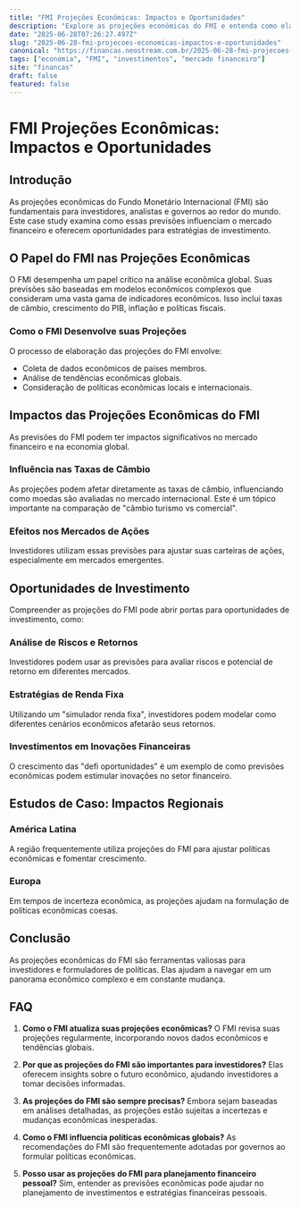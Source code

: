 ```yaml
---
title: "FMI Projeções Econômicas: Impactos e Oportunidades"
description: "Explore as projeções econômicas do FMI e entenda como elas influenciam decisões financeiras, investimentos e estratégias de mercado."
date: "2025-06-28T07:26:27.497Z"
slug: "2025-06-28-fmi-projecoes-economicas-impactos-e-oportunidades"
canonical: "https://financas.neostream.com.br/2025-06-28-fmi-projecoes-economicas-impactos-e-oportunidades"
tags: ["economia", "FMI", "investimentos", "mercado financeiro"]
site: "financas"
draft: false
featured: false
---
```


# FMI Projeções Econômicas: Impactos e Oportunidades

## Introdução
As projeções econômicas do Fundo Monetário Internacional (FMI) são fundamentais para investidores, analistas e governos ao redor do mundo. Este case study examina como essas previsões influenciam o mercado financeiro e oferecem oportunidades para estratégias de investimento.

## O Papel do FMI nas Projeções Econômicas
O FMI desempenha um papel crítico na análise econômica global. Suas previsões são baseadas em modelos econômicos complexos que consideram uma vasta gama de indicadores econômicos. Isso inclui taxas de câmbio, crescimento do PIB, inflação e políticas fiscais.

### Como o FMI Desenvolve suas Projeções
O processo de elaboração das projeções do FMI envolve:
- Coleta de dados econômicos de países membros.
- Análise de tendências econômicas globais.
- Consideração de políticas econômicas locais e internacionais.

## Impactos das Projeções Econômicas do FMI
As previsões do FMI podem ter impactos significativos no mercado financeiro e na economia global.

### Influência nas Taxas de Câmbio
As projeções podem afetar diretamente as taxas de câmbio, influenciando como moedas são avaliadas no mercado internacional. Este é um tópico importante na comparação de "câmbio turismo vs comercial".

### Efeitos nos Mercados de Ações
Investidores utilizam essas previsões para ajustar suas carteiras de ações, especialmente em mercados emergentes.

## Oportunidades de Investimento
Compreender as projeções do FMI pode abrir portas para oportunidades de investimento, como:

### Análise de Riscos e Retornos
Investidores podem usar as previsões para avaliar riscos e potencial de retorno em diferentes mercados.

### Estratégias de Renda Fixa
Utilizando um "simulador renda fixa", investidores podem modelar como diferentes cenários econômicos afetarão seus retornos.

### Investimentos em Inovações Financeiras
O crescimento das "defi oportunidades" é um exemplo de como previsões econômicas podem estimular inovações no setor financeiro.

## Estudos de Caso: Impactos Regionais
### América Latina
A região frequentemente utiliza projeções do FMI para ajustar políticas econômicas e fomentar crescimento.

### Europa
Em tempos de incerteza econômica, as projeções ajudam na formulação de políticas econômicas coesas.

## Conclusão
As projeções econômicas do FMI são ferramentas valiosas para investidores e formuladores de políticas. Elas ajudam a navegar em um panorama econômico complexo e em constante mudança.

## FAQ

1. **Como o FMI atualiza suas projeções econômicas?**
   O FMI revisa suas projeções regularmente, incorporando novos dados econômicos e tendências globais.

2. **Por que as projeções do FMI são importantes para investidores?**
   Elas oferecem insights sobre o futuro econômico, ajudando investidores a tomar decisões informadas.

3. **As projeções do FMI são sempre precisas?**
   Embora sejam baseadas em análises detalhadas, as projeções estão sujeitas a incertezas e mudanças econômicas inesperadas.

4. **Como o FMI influencia políticas econômicas globais?**
   As recomendações do FMI são frequentemente adotadas por governos ao formular políticas econômicas.

5. **Posso usar as projeções do FMI para planejamento financeiro pessoal?**
   Sim, entender as previsões econômicas pode ajudar no planejamento de investimentos e estratégias financeiras pessoais.